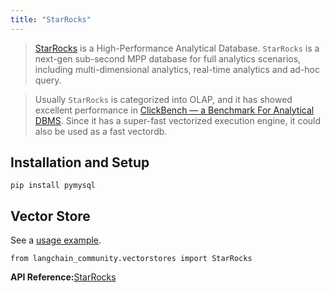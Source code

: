 ```yaml
---
title: "StarRocks"
---
```


> [StarRocks](https://www.starrocks.io/) is a High-Performance Analytical Database. `StarRocks` is a next-gen sub-second MPP database for full analytics scenarios, including multi-dimensional analytics, real-time analytics and ad-hoc query.

> Usually `StarRocks` is categorized into OLAP, and it has showed excellent performance in [ClickBench — a Benchmark For Analytical DBMS](https://benchmark.clickhouse.com/). Since it has a super-fast vectorized execution engine, it could also be used as a fast vectordb.

## Installation and Setup

```
pip install pymysql
```

## Vector Store

See a [usage example](/src/oss/integrations/vectorstores/starrocks).

```
from langchain_community.vectorstores import StarRocks
```

**API Reference:**[StarRocks](https://python.langchain.com/api_reference/community/vectorstores/langchain_community.vectorstores.starrocks.StarRocks.html)
